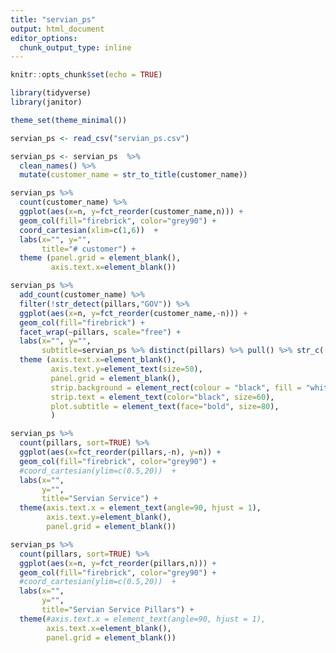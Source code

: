 ```yaml
---
title: "servian_ps"
output: html_document
editor_options: 
  chunk_output_type: inline
---
```


```r
knitr::opts_chunk$set(echo = TRUE)
```

```r
library(tidyverse)
library(janitor)

theme_set(theme_minimal())

servian_ps <- read_csv("servian_ps.csv")
```


```r
servian_ps <- servian_ps  %>% 
  clean_names() %>%
  mutate(customer_name = str_to_title(customer_name))

```

```r
servian_ps %>% 
  count(customer_name) %>%
  ggplot(aes(x=n, y=fct_reorder(customer_name,n))) + 
  geom_col(fill="firebrick", color="grey90") +
  coord_cartesian(xlim=c(1,6))  +
  labs(x="", y="",
       title="# customer") +
  theme (panel.grid = element_blank(),
         axis.text.x=element_blank())
```

```r

servian_ps %>% 
  add_count(customer_name) %>%
  filter(!str_detect(pillars,"GOV")) %>%
  ggplot(aes(x=n, y=fct_reorder(customer_name,-n))) + 
  geom_col(fill="firebrick") +
  facet_wrap(~pillars, scale="free") +
  labs(x="", y="",
       subtitle=servian_ps %>% distinct(pillars) %>% pull() %>% str_c( collapse = ", ")) +
  theme (axis.text.x=element_blank(),
         axis.text.y=element_text(size=50),
         panel.grid = element_blank(),
         strip.background = element_rect(colour = "black", fill = "white"),
         strip.text = element_text(color="black", size=60),
         plot.subtitle = element_text(face="bold", size=80),
         )
```


```r
servian_ps %>%
  count(pillars, sort=TRUE) %>%
  ggplot(aes(x=fct_reorder(pillars,-n), y=n)) + 
  geom_col(fill="firebrick", color="grey90") +
  #coord_cartesian(ylim=c(0.5,20))  +
  labs(x="",
       y="",
       title="Servian Service") +
  theme(axis.text.x = element_text(angle=90, hjust = 1),
        axis.text.y=element_blank(),
        panel.grid = element_blank())
```




```r
servian_ps %>%
  count(pillars, sort=TRUE) %>%
  ggplot(aes(x=n, y=fct_reorder(pillars,n))) + 
  geom_col(fill="firebrick", color="grey90") +
  #coord_cartesian(ylim=c(0.5,20))  +
  labs(x="",
       y="",
       title="Servian Service Pillars") +
  theme(#axis.text.x = element_text(angle=90, hjust = 1),
        axis.text.x=element_blank(),
        panel.grid = element_blank())

```





















